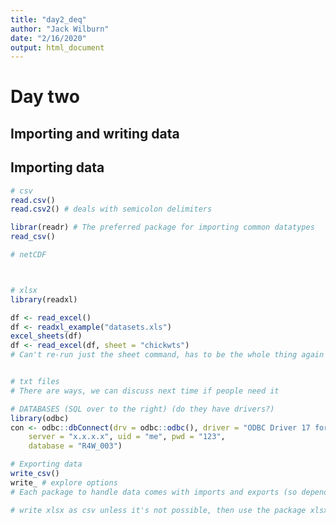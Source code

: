 ```yaml
---
title: "day2_deq"
author: "Jack Wilburn"
date: "2/16/2020"
output: html_document
---
```


# Day two

## Importing and writing data

## Importing data

``` r
# csv
read.csv()
read.csv2() # deals with semicolon delimiters

librar(readr) # The preferred package for importing common datatypes
read_csv()

# netCDF



# xlsx
library(readxl)

df <- read_excel()
df <- readxl_example("datasets.xls")
excel_sheets(df)
df <- read_excel(df, sheet = "chickwts")
# Can't re-run just the sheet command, has to be the whole thing again 


# txt files
# There are ways, we can discuss next time if people need it

# DATABASES (SQL over to the right) (do they have drivers?)
library(odbc)
con <- odbc::dbConnect(drv = odbc::odbc(), driver = "ODBC Driver 17 for SQL Server", 
    server = "x.x.x.x", uid = "me", pwd = "123", 
    database = "R4W_003")

# Exporting data
write_csv()
write_ # explore options
# Each package to handle data comes with imports and exports (so depends on file type, etc)

# write xlsx as csv unless it's not possible, then use the package xlsx
```





